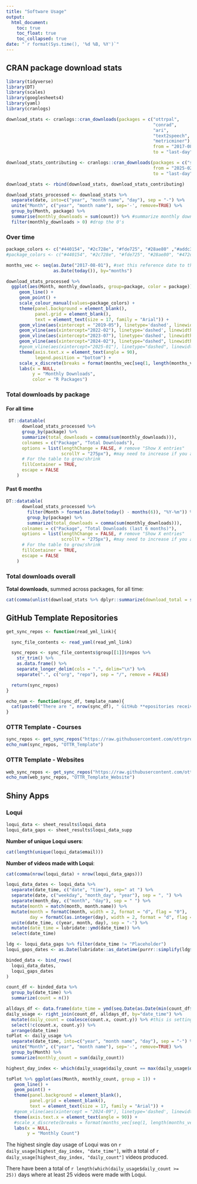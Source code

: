 ```yaml
---
title: "Software Usage"
output:
  html_document:
    toc: true
    toc_float: true
    toc_collapsed: true
date: "`r format(Sys.time(), '%d %B, %Y')`"
---
```


## CRAN package download stats

```r
library(tidyverse)
library(DT)
library(scales)
library(googlesheets4)
library(yaml)
library(cranlogs)
```

```r
download_stats <- cranlogs::cran_downloads(packages = c("ottrpal",
                                                        "conrad",
                                                        "ari",
                                                        "text2speech",
                                                        "metricminer"), #add more here within the parentheses
                                                        from = "2017-08-31", #first version of ari published on 2017-08-31
                                                        to = "last-day")
```

```r
download_stats_contributing <- cranlogs::cran_downloads(packages = c("spatialTIME"),
                                                        from = "2025-02-30", #date contribution was added to CRAN
                                                        to = "last-day")

download_stats <- rbind(download_stats, download_stats_contributing)
```

```r
download_stats_processed <- download_stats %>%
  separate(date, into=c("year", "month name", "day"), sep = "-") %>%
  unite("Month", c("year", "month name"), sep='-', remove=TRUE) %>%  
  group_by(Month, package) %>%
  summarise(monthly_downloads = sum(count)) %>% #summarize monthly downloads by package
  filter(monthly_downloads > 0) #drop the 0's
```

<!--
... plotting: Note that the color order is alphabetical

Alphabetically the packages are
- ari (color is `#440154`)
- conrad (color is `#2c728e`)
- metricminer (color is `#fde725`)
- ottrpal (color is `#28ae80`)
- spatialTime (when added, we'll use `#472d7b`)
- text2speech (color is `#addc30`)

Colors are viridis and have been grabbing options from here:
c("#fde725", "#addc30", "#5ec962", "#28ae80", "#21918c", "#2c728e", "#3b528b", "#472d7b", "#440154")
-->

### Over time

```r

package_colors <- c("#440154", "#2c728e", "#fde725", "#28ae80" ,"#addc30" )
#package_colors <- c("#440154", "#2c728e", "#fde725", "#28ae80", "#472d7b" ,"#addc30" ) #adds in spatialTime

months_vec <- seq(as.Date("2017-08-01"), #set this reference date to the first day of hte month to make this vector work (even though ari was added at the end of the month)
                  as.Date(today()), by="months")

download_stats_processed %>%
  ggplot(aes(Month, monthly_downloads, group=package, color = package)) +
     geom_line() +
     geom_point() +
     scale_colour_manual(values=package_colors) +
     theme(panel.background = element_blank(),
           panel.grid = element_blank(),
           text = element_text(size = 17, family = "Arial")) +
     geom_vline(aes(xintercept = "2019-05"), linetype='dashed', linewidth = 1.5, color = '#addc30') + #text2speech published date
     geom_vline(aes(xintercept="2022-02"), linetype='dashed', linewidth = 1.5, color = '#28ae80') + #ottrpal published date
     geom_vline(aes(xintercept="2023-07"), linetype='dashed', linewidth = 1.5, color = '#2c728e') + #conrad published date
     geom_vline(aes(xintercept="2024-02"), linetype="dashed", linewidth = 1.5, color = '#fde725') + #metricminer published date
     #geom_vline(aes(xintercept="2025-01"), linetype="dashed", linewidth = 1.5, color="#472d7b") + #spatialTime published witwh contributions date
     theme(axis.text.x = element_text(angle = 90),
           legend.position = "bottom") +
     scale_x_discrete(breaks = format(months_vec[seq(1, length(months_vec), 2)], "%Y-%m")) + #every other month
     labs(x = NULL,
          y = "Monthly Downloads",
          color = "R Packages")
```

### Total downloads by package {.tabset}

#### For all time

```r
 DT::datatable(
      download_stats_processed %>%
      group_by(package) %>%
      summarize(total_downloads = comma(sum(monthly_downloads))),
      colnames = c("Package", "Total Downloads"),
      options = list(lengthChange = FALSE, # remove "Show X entries"
                     scrollY = "275px"), #may need to increase if you add packages and don't want to scroll
      # For the table to grow/shrink
      fillContainer = TRUE,
      escape = FALSE
    )
```

#### Past 6 months

```r
DT::datatable(
      download_stats_processed %>%
        filter(Month > format(as.Date(today() - months(6)), "%Y-%m")) %>% #within 6 months
        group_by(package) %>%
        summarize(total_downloads = comma(sum(monthly_downloads))),
      colnames = c("Package", "Total Downloads (last 6 months)"),
      options = list(lengthChange = FALSE, # remove "Show X entries"
                     scrollY = "275px"), #may need to increase if you add packages and don't want to scroll
      # For the table to grow/shrink
      fillContainer = TRUE,
      escape = FALSE
    )
```

### Total downloads overall

**Total downloads**, summed across packages, for all time:

```r
cat(comma(unlist(download_stats %>% dplyr::summarize(download_total = sum(count)), use.names = FALSE)))
```


## GitHub Template Repositories

```r
get_sync_repos <- function(read_yml_link){

  sync_file_contents <- read_yaml(read_yml_link)

  sync_repos <- sync_file_contents$group[[1]]$repos %>%
    str_trim() %>%
    as.data.frame() %>%
    separate_longer_delim(cols = ".", delim="\n") %>%
    separate(".", c("org", "repo"), sep = "/", remove = FALSE)

  return(sync_repos)
}
```

```r
echo_num <- function(sync_df, template_name){
  cat(paste0("There are ", nrow(sync_df), " GitHub **epositories receiving updates from the ", template_name, "**. ", nrow(sync_df %>% filter(org == "jhudsl" | org == "fhdsl" | org == "ottrproject")), " of those are within the jhudsl, fhdsl, or ottrproject organizations"))
}
```

### OTTR Template - Courses

<!--
Main OTTR template
-->

```r
sync_repos <- get_sync_repos("https://raw.githubusercontent.com/ottrproject/OTTR_Template/refs/heads/main/.github/sync.yml")
echo_num(sync_repos, "OTTR_Template")
```

### OTTR Template - Websites

<!--
OTTR website template
-->

```r
web_sync_repos <- get_sync_repos("https://raw.githubusercontent.com/ottrproject/OTTR_Template_Website/refs/heads/main/.github/sync.yml")
echo_num(web_sync_repos, "OTTR_Template_Website")
```

<!--
### Metricminer Dashboard

```r
dashboard_sync_repos <- get_sync_repos("https://raw.githubusercontent.com/ottrproject/metricminer-dashboard/refs/heads/main/.github/sync.yml")
echo_num(dashboard_sync_repos, "metricminer-dashboard)
```
-->

## Shiny Apps

### Loqui

<!--
Add the logo?
-->

```r
loqui_data <- sheet_results$loqui_data
loqui_data_gaps <- sheet_results$loqui_data_supp
```

<!--
Now (as of May 6 2025) fixed for data to this spreadsheet (previously wasn't as of July 2024)...Have timestamps (or placeholders) for videos that were produced with Loqui between those days/for which we don't have user data
-->

<!--
`loqui_data_gaps` contains a mixture of the word "Placeholder" (videos that were made with Loqui, but without any stored metadata/users didn't receive an email of the video) and with a date/time (videos that were made with Loquid, without any stored metadata besides a timestamp note in the logs because users were sent an email of the video)

`loqui_data` has a timestamp, a user email, and a video duration
-->

**Number of unique Loqui users**:

```r
cat(length(unique(loqui_data$email)))
```

**Number of videos made with Loqui**:

```r
cat(comma(nrow(loqui_data) + nrow(loqui_data_gaps)))
```

<!--
Want a graph of when loqui was used

The main dataset has a more "readable"/word format for dates, made with the blastula package's add_readable_time function (https://github.com/FredHutch/loqui/blob/160c3e820ccf2463c62375124c668be03a9e387f/app.R#L461, https://github.com/rstudio/blastula/blob/master/R/add_readable_time.R). Need to undo that action to combine it with the gaps/log data and plot
-->

```r
loqui_data_dates <- loqui_data %>%
  separate(date_time, c("date", "time"), sep=" at ") %>%
  separate(date, c("weekday", "month_day", "year"), sep = ", ") %>%
  separate(month_day, c("month", "day"), sep = " ") %>%
  mutate(month = match(month, month.name)) %>%
  mutate(month = formatC(month, width = 2, format = "d", flag = "0"),
         day = formatC(as.integer(day), width = 2, format = "d", flag = "0")) %>%
  unite(date_time, c(year, month, day), sep = "-") %>%
  mutate(date_time = lubridate::ymd(date_time)) %>%
  select(date_time)

ldg <- loqui_data_gaps %>% filter(date_time != "Placeholder")
loqui_gaps_dates <- as.Date(lubridate::as_datetime(purrr::simplify(ldg$date_time))) %>% as_tibble() %>% `colnames<-`(c("date_time"))

binded_data <- bind_rows(
  loqui_data_dates,
  loqui_gaps_dates
)

count_df <- binded_data %>%
  group_by(date_time) %>%
  summarize(count = n())

alldays_df <- data.frame(date_time = ymd(seq.Date(as.Date(min(count_df$date_time)), as.Date(max(count_df$date_time)), by = "days")), count = 0)
daily_usage <- right_join(count_df, alldays_df, by="date_time") %>%
  mutate(daily_count = coalesce(count.x, count.y)) %>% #this is setting days without a timestamp to 0 and adding a 0 to days with responses
  select(!c(count.x, count.y)) %>%
  arrange(date_time)
toPlot <- daily_usage %>%
  separate(date_time, into=c("year", "month name", "day"), sep = "-") %>%
  unite("Month", c("year", "month name"), sep='-', remove=TRUE) %>%
  group_by(Month) %>%
  summarize(monthly_count = sum(daily_count))

highest_day_index <- which(daily_usage$daily_count == max(daily_usage$daily_count))  
```
<!--
Make a plot showing when loqui has been used? Does it get used a lot before semesters? Before the ITCR annual meeting? etc.
-->

```r
toPlot %>% ggplot(aes(Month, monthly_count, group = 1)) +
   geom_line() +
   geom_point() +
   theme(panel.background = element_blank(),
         panel.grid = element_blank(),
         text = element_text(size = 17, family = "Arial")) +
   #geom_vline(aes(xintercept = "2024-09"), linetype='dashed', linewidth = 1.5) + #ITCR Annual Meeting 2024
   theme(axis.text.x = element_text(angle = 90)) +
   #scale_x_discrete(breaks = format(months_vec[seq(1, length(months_vec), 2)], "%Y-%m")) + #every other month
   labs(x = NULL,
        y = "Monthly Count")
```

The highest single day usage of Loqui was on `r daily_usage[highest_day_index, "date_time"]`, with a total of `r daily_usage[highest_day_index, "daily_count"]` videos produced.

There have been a total of `r length(which(daily_usage$daily_count >= 25))` days where at least 25 videos were made with Loqui. 
